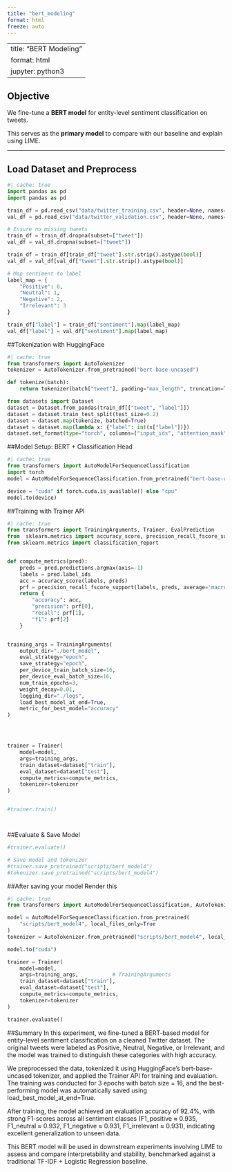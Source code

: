 ```yaml
---
title: "bert_modeling"
format: html
freeze: auto
---
```


---
title: "BERT Modeling"
format: html
jupyter: python3
---

## Objective

We fine-tune a **BERT model** for entity-level sentiment classification on tweets.

This serves as the **primary model** to compare with our baseline and explain using LIME.

---

## Load Dataset and Preprocess

```python
#| cache: true
import pandas as pd
import pandas as pd

train_df = pd.read_csv("data/twitter_training.csv", header=None, names=["id", "entity", "sentiment", "tweet"])
val_df = pd.read_csv("data/twitter_validation.csv", header=None, names=["id", "entity", "sentiment", "tweet"])

# Ensure no missing tweets
train_df = train_df.dropna(subset=["tweet"])
val_df = val_df.dropna(subset=["tweet"])

train_df = train_df[train_df["tweet"].str.strip().astype(bool)]
val_df = val_df[val_df["tweet"].str.strip().astype(bool)]

# Map sentiment to label
label_map = {
    "Positive": 0,
    "Neutral": 1,
    "Negative": 2,
    "Irrelevant": 3
}

train_df["label"] = train_df["sentiment"].map(label_map)
val_df["label"] = val_df["sentiment"].map(label_map)
```


##Tokenization with HuggingFace
```python
#| cache: true
from transformers import AutoTokenizer
tokenizer = AutoTokenizer.from_pretrained("bert-base-uncased")

def tokenize(batch):
    return tokenizer(batch["tweet"], padding="max_length", truncation=True, max_length=128)

from datasets import Dataset
dataset = Dataset.from_pandas(train_df[["tweet", "label"]])
dataset = dataset.train_test_split(test_size=0.2)
dataset = dataset.map(tokenize, batched=True)
dataset = dataset.map(lambda x: {"label": int(x["label"])})
dataset.set_format(type="torch", columns=["input_ids", "attention_mask", "label"])


```

##Model Setup: BERT + Classification Head
```python
#| cache: true
from transformers import AutoModelForSequenceClassification
import torch
model = AutoModelForSequenceClassification.from_pretrained("bert-base-uncased", num_labels=4)

device = "cuda" if torch.cuda.is_available() else "cpu"
model.to(device)

```

##Training with Trainer API
```python
#| cache: true
from transformers import TrainingArguments, Trainer, EvalPrediction 
from  sklearn.metrics import accuracy_score, precision_recall_fscore_support
from sklearn.metrics import classification_report


def compute_metrics(pred):
    preds = pred.predictions.argmax(axis=-1)
    labels = pred.label_ids
    acc = accuracy_score(labels, preds)
    prf = precision_recall_fscore_support(labels, preds, average='macro')
    return {
        "accuracy": acc,
        "precision": prf[0],
        "recall": prf[1],
        "f1": prf[2]
    }


training_args = TrainingArguments(
    output_dir="./bert_model",
    eval_strategy="epoch", 
    save_strategy="epoch",
    per_device_train_batch_size=16,
    per_device_eval_batch_size=16,
    num_train_epochs=3,
    weight_decay=0.01,
    logging_dir="./logs",
    load_best_model_at_end=True,
    metric_for_best_model="accuracy"
)




trainer = Trainer(
    model=model,
    args=training_args,
    train_dataset=dataset["train"],
    eval_dataset=dataset["test"],
    compute_metrics=compute_metrics,
    tokenizer=tokenizer
)


#trainer.train()




```

##Evaluate & Save Model
```python
#trainer.evaluate()

# Save model and tokenizer
#trainer.save_pretrained("scripts/bert_model4")           
#tokenizer.save_pretrained("scripts/bert_model4")

```

##After saving  your  model Render  this
```python
#| cache: true
from transformers import AutoModelForSequenceClassification, AutoTokenizer

model = AutoModelForSequenceClassification.from_pretrained(
    "scripts/bert_model4", local_files_only=True
)
tokenizer = AutoTokenizer.from_pretrained("scripts/bert_model4", local_files_only=True)

model.to("cuda")

trainer = Trainer(
    model=model,
    args=training_args,           # TrainingArguments
    train_dataset=dataset["train"],
    eval_dataset=dataset["test"],
    compute_metrics=compute_metrics,
    tokenizer=tokenizer
)

trainer.evaluate()

```

##Summary
In this experiment, we fine-tuned a BERT-based model for entity-level sentiment classification on a cleaned Twitter dataset. The original tweets were labeled as Positive, Neutral, Negative, or Irrelevant, and the model was trained to distinguish these categories with high accuracy.

We preprocessed the data, tokenized it using HuggingFace's bert-base-uncased tokenizer, and applied the Trainer API for training and evaluation. The training was conducted for 3 epochs with batch size = 16, and the best-performing model was automatically saved using load_best_model_at_end=True.

After training, the model achieved an evaluation accuracy of 92.4%, with strong F1-scores across all sentiment classes (F1_positive ≈ 0.935, F1_neutral ≈ 0.932, F1_negative ≈ 0.931, F1_irrelevant ≈ 0.931), indicating excellent generalization to unseen data.

This BERT model will be used in downstream experiments involving LIME to assess and compare interpretability and stability, benchmarked against a traditional TF-IDF + Logistic Regression baseline.


